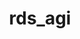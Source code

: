 ---
title: rds_agi
avatar: https://avatars.githubusercontent.com/u/77154365?v=4
twitter: rds_agi
description: Software Developer
---